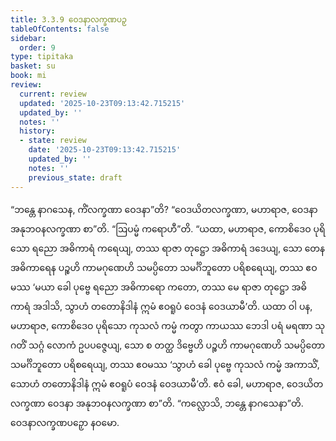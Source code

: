 ```yaml
---
title: 3.3.9 ဝေဒနာလက္ခဏပဉှ
tableOfContents: false
sidebar:
  order: 9
type: tipitaka
basket: su
book: mi
review:
  current: review
  updated: '2025-10-23T09:13:42.715215'
  updated_by: ''
  notes: ''
  history:
  - state: review
    date: '2025-10-23T09:13:42.715215'
    updated_by: ''
    notes: ''
    previous_state: draft
---
```



<ReviewStatus review={frontmatter.review} showDetails={true} />

<HypothesisAnnotation frontmatter={frontmatter} />

<DynamicBreadcrumb />

<Division number="57" book="mi" e="ch" v="28">

<Paragraph number="287" book="mi">
“ဘန္တေ နာဂသေန, ကိံလက္ခဏာ ဝေဒနာ”တိ? “ဝေဒယိတလက္ခဏာ, မဟာရာဇ, ဝေဒနာ အနုဘဝနလက္ခဏာ စာ”တိ.
</Paragraph>

<Paragraph number="288" book="mi">
“ဩပမ္မံ ကရောဟီ”တိ. “ယထာ, မဟာရာဇ, ကောစိဒေဝ ပုရိသော ရညော အဓိကာရံ ကရေယျ, တဿ ရာဇာ တုဋ္ဌော အဓိကာရံ ဒဒေယျ, သော တေန အဓိကာရေန ပဉ္စဟိ ကာမဂုဏေဟိ သမပ္ပိတော သမင်္ဂိဘူတော ပရိစရေယျ, တဿ ဧဝမဿ ‘မယာ ခေါ ပုဗ္ဗေ ရညော အဓိကာရော ကတော, တဿ မေ ရာဇာ တုဋ္ဌော အဓိကာရံ အဒါသိ, သွာဟံ တတောနိဒါနံ ဣမံ ဧဝရူပံ ဝေဒနံ ဝေဒယာမီ’တိ.
</Paragraph>

<Paragraph number="289" book="mi">
ယထာ ဝါ ပန, မဟာရာဇ, ကောစိဒေဝ ပုရိသော ကုသလံ ကမ္မံ ကတွာ ကာယဿ ဘေဒါ ပရံ မရဏာ သုဂတိံ သဂ္ဂံ လောကံ ဥပပဇ္ဇေယျ, သော စ တတ္ထ ဒိဗ္ဗေဟိ ပဉ္စဟိ ကာမဂုဏေဟိ သမပ္ပိတော သမင်္ဂိဘူတော ပရိစရေယျ, တဿ ဧဝမဿ ‘သွာဟံ ခေါ ပုဗ္ဗေ ကုသလံ ကမ္မံ အကာသိံ, သောဟံ တတောနိဒါနံ ဣမံ ဧဝရူပံ ဝေဒနံ ဝေဒယာမီ’တိ. ဧဝံ ခေါ, မဟာရာဇ, ဝေဒယိတလက္ခဏာ ဝေဒနာ အနုဘဝနလက္ခဏာ စာ”တိ.
</Paragraph>

<Paragraph number="290" book="mi">
“ကလ္လောသိ, ဘန္တေ နာဂသေနာ”တိ.

</Paragraph>
</Division>

<Paragraph number="291" type="center" book="mi">
ဝေဒနာလက္ခဏပဉှော နဝမော.
</Paragraph>